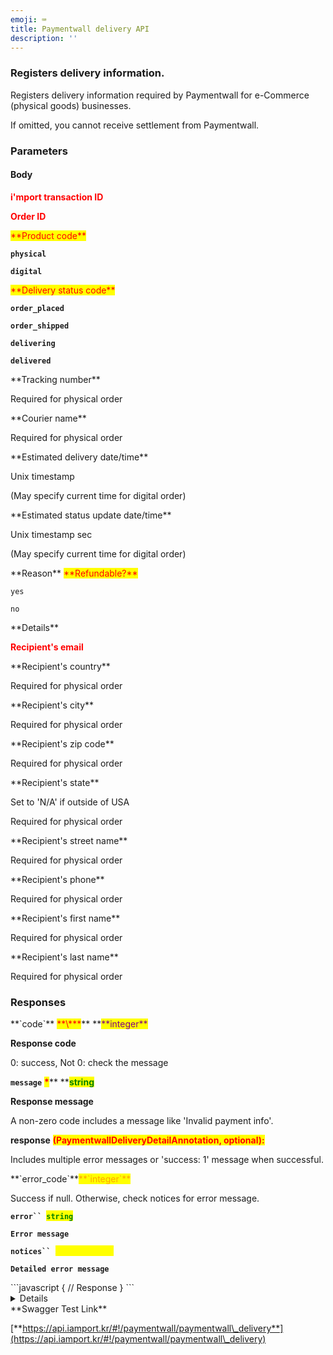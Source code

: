 ```yaml
---
emoji: ⌨
title: Paymentwall delivery API
description: ''
---
```





### Registers delivery information.

Registers delivery information required by Paymentwall for e-Commerce (physical goods) businesses.

<Swagger method="post" path="/paymentwall/delivery" baseUrl="https://api.iamport.kr" summary="Registers delivery information for physical products.">
<SwaggerDescription>
If omitted, you cannot receive settlement from Paymentwall.

</SwaggerDescription>

### Parameters

#### Body

<SwaggerParameter name="imp_uid" type="String" required="true">
<mark style="color:red;">

**i'mport transaction ID**

</mark>

</SwaggerParameter>
<SwaggerParameter name="merchant_uid" type="String(40)" required="true">
<mark style="color:red;">

**Order ID**

</mark>

</SwaggerParameter>
<SwaggerParameter name="type" type="String(10)" required="true">
<mark style="color:red;">**Product code**</mark>

**`physical`**

**`digital`**&#x20;

</SwaggerParameter>
<SwaggerParameter name="status" type="String(10)" required="true">
<mark style="color:red;">**Delivery status code**</mark>

**`order_placed`**

**`order_shipped`**

**`delivering`**

**`delivered`**&#x20;

</SwaggerParameter>
<SwaggerParameter name="carrier_tracking_id" type="String(64)">
**Tracking number**&#x20;

Required for physical order

</SwaggerParameter>
<SwaggerParameter name="carrier_type" type="String(64)">
**Courier name**&#x20;

Required for physical order

</SwaggerParameter>
<SwaggerParameter name="estimated_delivery_datetime" type="integer">
**Estimated delivery date/time**&#x20;

Unix timestamp&#x20;

(May specify current time for digital order)

</SwaggerParameter>
<SwaggerParameter name="estimated_update_datetime" type="integer">
**Estimated status update date/time**

Unix timestamp sec&#x20;

(May specify current time for digital order)

</SwaggerParameter>
<SwaggerParameter name="reason" type="String(64)">
**Reason**

</SwaggerParameter>
<SwaggerParameter name="refundable" type="String" required="true">
<mark style="color:red;">**Refundable?**</mark>

`yes`

`no`

</SwaggerParameter>
<SwaggerParameter name="details" type="String(400)">
**Details**

</SwaggerParameter>
<SwaggerParameter name="shipping_address_email" type="String(50)" required="true">
<mark style="color:red;">

**Recipient's email**

</mark>

</SwaggerParameter>
<SwaggerParameter name="shipping_address_country" type="String(40)">
**Recipient's country**&#x20;

Required for physical order

</SwaggerParameter>
<SwaggerParameter name="shipping_address_city" type="String(40)">
**Recipient's city**&#x20;

Required for physical order

</SwaggerParameter>
<SwaggerParameter name="shipping_address_zip" type="String(40)">
**Recipient's zip code**&#x20;

Required for physical order

</SwaggerParameter>
<SwaggerParameter name="shipping_address_state" type="String(40)">
**Recipient's  state**

Set to 'N/A' if outside of USA

Required for physical order

</SwaggerParameter>
<SwaggerParameter name="shipping_address_street" type="String(40)">
**Recipient's street name**&#x20;

Required for physical order

</SwaggerParameter>
<SwaggerParameter name="shipping_address_phone" type="String(40)">
**Recipient's  phone**&#x20;

Required for physical order

</SwaggerParameter>
<SwaggerParameter name="shipping_address_firstname" type="String(40)">
**Recipient's first name**&#x20;

Required for physical order

</SwaggerParameter>
<SwaggerParameter name="shipping_address_lastname" type="String(40)">
**Recipient's last name**&#x20;

Required for physical order

</SwaggerParameter>


### Responses

<SwaggerResponse status="200: OK" description="Success">
<Tabs>
<Tab title="PaymentwallDeliveryAnnotation">
**`code`** <mark style="color:red;">**\***</mark>** **<mark style="color:purple;">**integer**</mark>

**Response code**

0: success, Not 0: check the message



**`message`** <mark style="color:red;">**\***</mark>** **<mark style="color:green;">**string**</mark>

**Response message**

A non-zero code includes a message like 'Invalid payment info'.



**response** <mark style="color:red;">**(PaymentwallDeliveryDetailAnnotation, optional):**</mark>&#x20;

Includes multiple error messages or 'success: 1' message when successful.

</Tab>
</Tabs>

<Tabs>
<Tab title="PaymentwallDeliveryDetailAnnotation">
**`error_code`**<mark style="color:orange;">**`integer`**</mark>

Success if null. Otherwise, check notices for error message.



**`error`` `**<mark style="color:green;">**`string`**</mark>

**`Error message`**

&#x20;

**`notices`` `**<mark style="color:yellow;background-color:yellow;">**`Array[string]`**</mark>

**`Detailed error message`**

</Tab>
</Tabs>

</SwaggerResponse>

<SwaggerResponse status="401: Unauthorized" description="Missing or invalid access token">
```javascript
{
    // Response
}
```

</SwaggerResponse>

</Swagger>

<Details>
<p slot="summary">Response Model Schema</p>

```json
{
  "code": 0,
  "message": "string",
  "response": {
    "error_code": 0,
    "error": "string",
    "notices": [
      "string"
    ]
  }
}
```

</Details>

<Hint style="success">
**Swagger Test Link**

[**https://api.iamport.kr/#!/paymentwall/paymentwall\_delivery**](https://api.iamport.kr/#!/paymentwall/paymentwall\_delivery)

</Hint>

